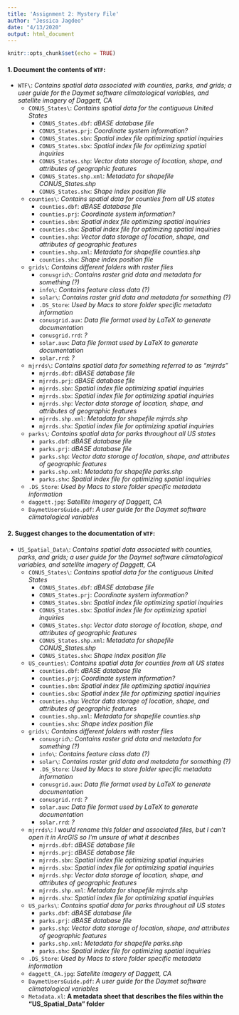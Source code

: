 ```yaml
---
title: 'Assignment 2: Mystery File'
author: "Jessica Jagdeo"
date: "4/13/2020"
output: html_document
---
```


```r
knitr::opts_chunk$set(echo = TRUE)
```

#### 1. Document the contents of `WTF`:

* `WTF\`: *Contains spatial data associated with counties, parks, and grids; a user guide for the Daymet software climatological variables, and satellite imagery of Daggett, CA*
  + `CONUS_States\`: *Contains spatial data for the contiguous United States*
    - `CONUS_States.dbf`: *dBASE database file*
    - `CONUS_States.prj`: *Coordinate system information?*
    - `CONUS_States.sbn`: *Spatial index file optimizing spatial inquiries*
    - `CONUS_States.sbx`: *Spatial index file for optimizing spatial inquiries*
    - `CONUS_States.shp`: *Vector data storage of location, shape, and attributes of geographic features*
    - `CONUS_States.shp.xml`: *Metadata for shapefile CONUS_States.shp*
    - `CONUS_States.shx`: *Shape index position file*
  + `counties\`: *Contains spatial data for counties from all US states*
    - `counties.dbf`: *dBASE database file*
    - `counties.prj`: *Coordinate system information?*
    - `counties.sbn`: *Spatial index file optimizing spatial inquiries*
    - `counties.sbx`: *Spatial index file for optimizing spatial inquiries*
    - `counties.shp`: *Vector data storage of location, shape, and attributes of geographic features*
    - `counties.shp.xml`: *Metadata for shapefile counties.shp*
    - `counties.shx`: *Shape index position file*
  + `grids\`: *Contains different folders with raster files*
    - `conusgrid\`: *Contains raster grid data and metadata for something (?)*
    - `info\`: *Contains feature class data (?)*
    - `solar\`: *Contains raster grid data and metadata for something (?)*
    - `.DS_Store`: *Used by Macs to store folder specific metadata information*
    - `conusgrid.aux`: *Data file format used by LaTeX to generate documentation*
    - `conusgrid.rrd`: *?*
    - `solar.aux`: *Data file format used by LaTeX to generate documentation*
    - `solar.rrd`: *?*
  + `mjrrds\`: *Contains spatial data for something referred to as "mjrrds"*
    - `mjrrds.dbf`: *dBASE database file*
    - `mjrrds.prj`: *dBASE database file*
    - `mjrrds.sbn`: *Spatial index file optimizing spatial inquiries*
    - `mjrrds.sbx`: *Spatial index file for optimizing spatial inquiries*
    - `mjrrds.shp`: *Vector data storage of location, shape, and attributes of geographic features*
    - `mjrrds.shp.xml`: *Metadata for shapefile mjrrds.shp*
    - `mjrrds.shx`: *Spatial index file for optimizing spatial inquiries*
  + `parks\`: *Contains spatial data for parks throughout all US states*
    - `parks.dbf`: *dBASE database file*
    - `parks.prj`: *dBASE database file*
    - `parks.shp`: *Vector data storage of location, shape, and attributes of geographic features*
    - `parks.shp.xml`: *Metadata for shapefile parks.shp*
    - `parks.shx`: *Spatial index file for optimizing spatial inquiries*
  + `.DS_Store`: *Used by Macs to store folder specific metadata information*
  + `daggett.jpg`: *Satellite imagery of Daggett, CA*
  + `DaymetUsersGuide.pdf`: *A user guide for the Daymet software climatological variables*

#### 2. Suggest changes to the documentation of `WTF`:

* `US_Spatial_Data\`: *Contains spatial data associated with counties, parks, and grids; a user guide for the Daymet software climatological variables, and satellite imagery of Daggett, CA*
  + `CONUS_States\`: *Contains spatial data for the contiguous United States*
    - `CONUS_States.dbf`: *dBASE database file*
    - `CONUS_States.prj`: *Coordinate system information?*
    - `CONUS_States.sbn`: *Spatial index file optimizing spatial inquiries*
    - `CONUS_States.sbx`: *Spatial index file for optimizing spatial inquiries*
    - `CONUS_States.shp`: *Vector data storage of location, shape, and attributes of geographic features*
    - `CONUS_States.shp.xml`: *Metadata for shapefile CONUS_States.shp*
    - `CONUS_States.shx`: *Shape index position file*
  + `US_counties\`: *Contains spatial data for counties from all US states*
    - `counties.dbf`: *dBASE database file*
    - `counties.prj`: *Coordinate system information?*
    - `counties.sbn`: *Spatial index file optimizing spatial inquiries*
    - `counties.sbx`: *Spatial index file for optimizing spatial inquiries*
    - `counties.shp`: *Vector data storage of location, shape, and attributes of geographic features*
    - `counties.shp.xml`: *Metadata for shapefile counties.shp*
    - `counties.shx`: *Shape index position file*
  + `grids\`: *Contains different folders with raster files*
    - `conusgrid\`: *Contains raster grid data and metadata for something (?)*
    - `info\`: *Contains feature class data (?)*
    - `solar\`: *Contains raster grid data and metadata for something (?)*
    - `.DS_Store`: *Used by Macs to store folder specific metadata information*
    - `conusgrid.aux`: *Data file format used by LaTeX to generate documentation*
    - `conusgrid.rrd`: *?*
    - `solar.aux`: *Data file format used by LaTeX to generate documentation*
    - `solar.rrd`: *?*
  + `mjrrds\`: *I would rename this folder and associated files, but I can't open it in ArcGIS so I'm unsure of what it describes*
    - `mjrrds.dbf`: *dBASE database file*
    - `mjrrds.prj`: *dBASE database file*
    - `mjrrds.sbn`: *Spatial index file optimizing spatial inquiries*
    - `mjrrds.sbx`: *Spatial index file for optimizing spatial inquiries*
    - `mjrrds.shp`: *Vector data storage of location, shape, and attributes of geographic features*
    - `mjrrds.shp.xml`: *Metadata for shapefile mjrrds.shp*
    - `mjrrds.shx`: *Spatial index file for optimizing spatial inquiries*
  + `US_parks\`: *Contains spatial data for parks throughout all US states*
    - `parks.dbf`: *dBASE database file*
    - `parks.prj`: *dBASE database file*
    - `parks.shp`: *Vector data storage of location, shape, and attributes of geographic features*
    - `parks.shp.xml`: *Metadata for shapefile parks.shp*
    - `parks.shx`: *Spatial index file for optimizing spatial inquiries*
  + `.DS_Store`: *Used by Macs to store folder specific metadata information*
  + `daggett_CA.jpg`: *Satellite imagery of Daggett, CA*
  + `DaymetUsersGuide.pdf`: *A user guide for the Daymet software climatological variables*
  + `Metadata.xl`: **A metadata sheet that describes the files within the "US_Spatial_Data" folder**
